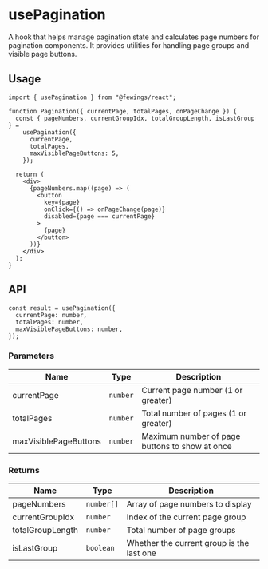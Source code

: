 # usePagination

A hook that helps manage pagination state and calculates page numbers for pagination components. It provides utilities for handling page groups and visible page buttons.

## Usage

```tsx
import { usePagination } from "@fewings/react";

function Pagination({ currentPage, totalPages, onPageChange }) {
  const { pageNumbers, currentGroupIdx, totalGroupLength, isLastGroup } =
    usePagination({
      currentPage,
      totalPages,
      maxVisiblePageButtons: 5,
    });

  return (
    <div>
      {pageNumbers.map((page) => (
        <button
          key={page}
          onClick={() => onPageChange(page)}
          disabled={page === currentPage}
        >
          {page}
        </button>
      ))}
    </div>
  );
}
```

## API

```tsx
const result = usePagination({
  currentPage: number,
  totalPages: number,
  maxVisiblePageButtons: number,
});
```

### Parameters

| Name                  | Type     | Description                                    |
| --------------------- | -------- | ---------------------------------------------- |
| currentPage           | `number` | Current page number (1 or greater)             |
| totalPages            | `number` | Total number of pages (1 or greater)           |
| maxVisiblePageButtons | `number` | Maximum number of page buttons to show at once |

### Returns

| Name             | Type       | Description                               |
| ---------------- | ---------- | ----------------------------------------- |
| pageNumbers      | `number[]` | Array of page numbers to display          |
| currentGroupIdx  | `number`   | Index of the current page group           |
| totalGroupLength | `number`   | Total number of page groups               |
| isLastGroup      | `boolean`  | Whether the current group is the last one |

```

```
